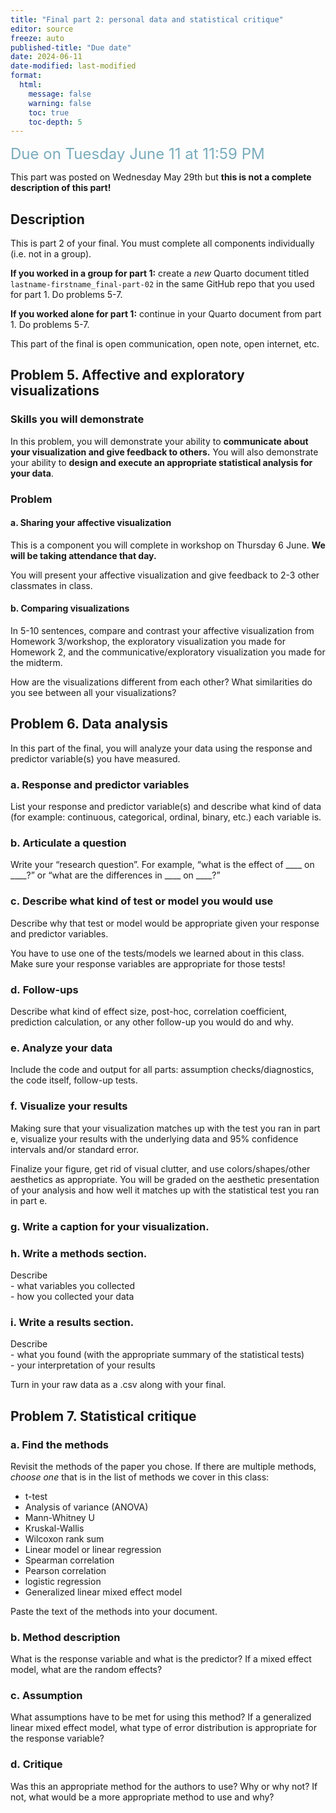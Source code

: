 ```yaml
---
title: "Final part 2: personal data and statistical critique"
editor: source
freeze: auto
published-title: "Due date"
date: 2024-06-11
date-modified: last-modified
format:
  html:
    message: false
    warning: false
    toc: true
    toc-depth: 5
---
```


[Due on Tuesday June 11 at 11:59 PM]{style="color: #79ACBD; font-size: 24px;"}

:::{.callout-note}
This part was posted on Wednesday May 29th but **this is not a complete description of this part!**
:::

## Description

This is part 2 of your final. You must complete all components individually (i.e. not in a group). 

**If you worked in a group for part 1:** create a _new_ Quarto document titled `lastname-firstname_final-part-02` in the same GitHub repo that you used for part 1. Do problems 5-7.  

**If you worked alone for part 1:** continue in your Quarto document from part 1. Do problems 5-7.

This part of the final is open communication, open note, open internet, etc.  

## Problem 5. Affective and exploratory visualizations

### Skills you will demonstrate

In this problem, you will demonstrate your ability to **communicate about your visualization and give feedback to others.** You will also demonstrate your ability to **design and execute an appropriate statistical analysis for your data**.

### Problem

#### a. Sharing your affective visualization

This is a component you will complete in workshop on Thursday 6 June. **We will be taking attendance that day.**  

You will present your affective visualization and give feedback to 2-3 other classmates in class.

#### b. Comparing visualizations

In 5-10 sentences, compare and contrast your affective visualization from Homework 3/workshop, the exploratory visualization you made for Homework 2, and the communicative/exploratory visualization you made for the midterm.  

How are the visualizations different from each other? What similarities do you see between all your visualizations?  

## Problem 6. Data analysis

In this part of the final, you will analyze your data using the response and predictor variable(s) you have measured.  

### a. Response and predictor variables

List your response and predictor variable(s) and describe what kind of data (for example: continuous, categorical, ordinal, binary, etc.) each variable is.  

### b. Articulate a question

Write your "research question". For example, "what is the effect of ____ on ____?" or "what are the differences in ____ on ____?"

### c. Describe what kind of test or model you would use

Describe why that test or model would be appropriate given your response and predictor variables.

:::{.callout-note}
You have to use one of the tests/models we learned about in this class. Make sure your response variables are appropriate for those tests!
:::

### d. Follow-ups

Describe what kind of effect size, post-hoc, correlation coefficient, prediction calculation, or any other follow-up you would do and why.

### e. Analyze your data

Include the code and output for all parts: assumption checks/diagnostics, the code itself, follow-up tests.  

### f. Visualize your results 

Making sure that your visualization matches up with the test you ran in part e, visualize your results with the underlying data and 95% confidence intervals and/or standard error.  

Finalize your figure, get rid of visual clutter, and use colors/shapes/other aesthetics as appropriate. You will be graded on the aesthetic presentation of your analysis and how well it matches up with the statistical test you ran in part e.

### g. Write a caption for your visualization. 

### h. Write a methods section.

Describe  
- what variables you collected  
- how you collected your data  

### i. Write a results section.

Describe  
- what you found (with the appropriate summary of the statistical tests)  
- your interpretation of your results  

Turn in your raw data as a .csv along with your final.

## Problem 7. Statistical critique

### a. Find the methods

Revisit the methods of the paper you chose. If there are multiple methods, _choose one_ that is in the list of methods we cover in this class:  

- t-test  
- Analysis of variance (ANOVA)  
- Mann-Whitney U  
- Kruskal-Wallis  
- Wilcoxon rank sum  
- Linear model or linear regression  
- Spearman correlation  
- Pearson correlation  
- logistic regression  
- Generalized linear mixed effect model  

Paste the text of the methods into your document.  

### b. Method description

What is the response variable and what is the predictor? If a mixed effect model, what are the random effects?     

### c. Assumption  

What assumptions have to be met for using this method? If a generalized linear mixed effect model, what type of error distribution is appropriate for the response variable?  

### d. Critique

Was this an appropriate method for the authors to use? Why or why not? If not, what would be a more appropriate method to use and why?  

